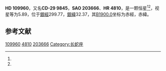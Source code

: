 {{Starbox begin
| name = HD 109960
}}
{{Starbox observe
| epoch = [[J2000.0|J2000.0]]
| constell = {{星座名待查}}<ref name=SIMBAD>{{cite web
 | url=http://simbad.u-strasbg.fr/simbad/sim-id?Ident=HR+4810
 | title =Pulsating variable Star
 | publisher=Centre de Données astronomiques de Strasbourg
 | work=SIMBAD
 | accessdate=2012-07-13}}</ref><ref name=DATA>{{cite web
 | url=http://vizier.u-strasbg.fr/viz-bin/VizieR-5?-out.add=.&-source=5050&-corr=PK=HR&-out.max=9999&HR=4810
 | title=VizieR Detailed Page
 | accessdate=2012-07-13
 | archive-date=2016-03-05
 | archive-url=https://web.archive.org/web/20160305212132/http://vizier.u-strasbg.fr/viz-bin/VizieR-5?-out.add=.&-source=5050&-corr=PK=HR&-out.max=9999&HR=4810
 | dead-url=no
 }}</ref>
| 星官 = 
| ra = {{RA|12|39|3.5}}<ref name=SIMBAD /><ref name=DATA />
| dec = {{DEC|-30|25|20}}<ref name=SIMBAD /><ref name=DATA />
| appmag_v = 5.89<ref name=SIMBAD /><ref name=DATA />
}}
{{Starbox character
| class = K2-3III<ref name=SIMBAD /><ref name=DATA />
| b-v = 1.21<ref name=SIMBAD /><ref name=DATA />
| u-b = <ref name=SIMBAD /><ref name=DATA />
| r-i = <ref name=SIMBAD /><ref name=DATA />
| variable = 
}}
{{Starbox astrometry
| radial_v = 
| prop_mo_ra = -13
| parallax = 
| p_error = 
}}
{{Starbox catalog
| names =CD-29 9845，[[SAO星表|SAO]] 203666，[[HD星表|HD]] 109960，[[HR星表|HR]] 4810}}
{{Starbox reference |Simbad=HR+4810}}
{{Starbox end}}

'''HD 109960'''，又名'''CD-29 9845'''，'''SAO 203666'''、'''HR 4810'''，是一颗恒星<ref name=SIMBAD /><ref name=DATA />，视星等为5.89，位于[[銀道座標系|銀經]]299.77，[[銀道座標系|銀緯]]32.37，其[[B1900.0|B1900.0]]坐标为赤經{{RA|12|33|44.1}}，赤緯{{DEC|-29|32.37|20}}。

== 参考文献 ==
{{reflist}}

{{star-stub}}

[[Category:HD和HDE天體|109960]]
[[Category:HR天體|4810]]
[[Category:SAO天體|203666]]
[[Category:长蛇座|Category:长蛇座]]
